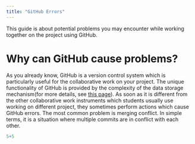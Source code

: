 ```yaml
---
title: "GitHub Errors"
---
```


This guide is about potential problems you may encounter while working together on the project using GitHub.

# Why can GitHub cause problems?

As you already know, GitHub is a version control system which is particularly useful for the collaborative work on your project. The unique functionality of GitHub is provided by the complexity of the data storage mechanism(for more details, see [this page](https://git-scm.com/book/en/v2/Git-Branching-Branches-in-a-Nutshell)). As soon as it is different from the other collaborative work instruments which students usually use working on different project, they sometimes perform actions which cause GitHub errors. The most common problem is merging conflict. In simple terms, it is a situation where multiple commits are in conflict with each other.


```r
5+5
```

